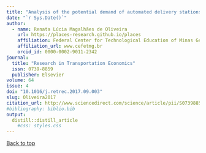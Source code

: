```yaml
---
title: "Analysis of the potential demand of automated delivery stations for e-commerce deliveries in Belo Horizonte, Brazil"
date: "`r Sys.Date()`"
author:
  - name: Renata Lúcia Magalhães de Oliveira
    url: https://places-research.github.io/places
    affiliation: Federal Center for Technological Education of Minas Gerais
    affiliation_url: www.cefetmg.br
    orcid_id: 0000-0002-9011-2342
journal: 
  title: "Research in Transportation Economics"
  issn: 0739-8859
  publisher: Elsevier
volume: 64
issue: 4
doi: "10.1016/j.retrec.2017.09.003"
slug: Oliveira2017
citation_url: http://www.sciencedirect.com/science/article/pii/S0739885917301762
#bibliography: biblio.bib
output:
  distill::distill_article
    #css: styles.css
---
```

<link rel="stylesheet" href="academicons-1.9.1/css/academicons.min.css"/>

 <a href="#top">Back to top</a>